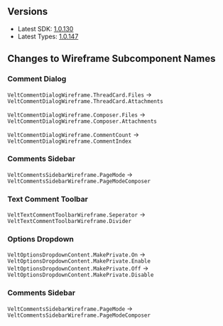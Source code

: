 ## Versions

- Latest SDK: [1.0.130](https://www.npmjs.com/package/@veltdev/react)
- Latest Types: [1.0.147](https://www.npmjs.com/package/@veltdev/types)

## Changes to Wireframe Subcomponent Names

### Comment Dialog

`VeltCommentDialogWireframe.ThreadCard.Files` -> `VeltCommentDialogWireframe.ThreadCard.Attachments`

`VeltCommentDialogWireframe.Composer.Files` -> `VeltCommentDialogWireframe.Composer.Attachments`


`VeltCommentDialogWireframe.CommentCount` -> `VeltCommentDialogWireframe.CommentIndex`


### Comments Sidebar

`VeltCommentsSidebarWireframe.PageMode` -> `VeltCommentsSidebarWireframe.PageModeComposer`


### Text Comment Toolbar 
`VeltTextCommentToolbarWireframe.Seperator` -> `VeltTextCommentToolbarWireframe.Divider`


### Options Dropdown

`VeltOptionsDropdownContent.MakePrivate.On` -> `VeltOptionsDropdownContent.MakePrivate.Enable`
`VeltOptionsDropdownContent.MakePrivate.Off` -> `VeltOptionsDropdownContent.MakePrivate.Disable`


### Comments Sidebar

`VeltCommentsSidebarWireframe.PageMode` -> `VeltCommentsSidebarWireframe.PageModeComposer`



